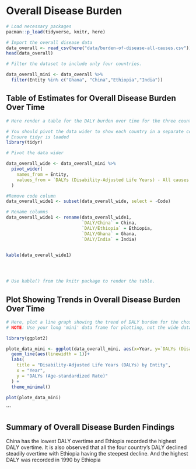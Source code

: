 # Overall Disease Burden

```r
# Load necessary packages
pacman::p_load(tidyverse, knitr, here)

# Import the overall disease data
data_overall <- read_csv(here("data/burden-of-disease-all-causes.csv"))
head(data_overall)

```

```r
# Filter the dataset to include only four countries.

data_overall_mini <- data_overall %>% 
  filter(Entity %in% c("Ghana", "China","Ethiopia","India"))
```

## Table of Estimates for Overall Disease Burden Over Time

```r
# Here render a table for the DALY burden over time for the three countries. 

# You should pivot the data wider to show each country in a separate column.
# Ensure tidyr is loaded
library(tidyr)

# Pivot the data wider

data_overall_wide <- data_overall_mini %>%
  pivot_wider(
    names_from = Entity, 
    values_from = `DALYs (Disability-Adjusted Life Years) - All causes - Sex: Both - Age: Age-standardized (Rate)`
  )

#Remove code column
data_overall_wide1 <- subset(data_overall_wide, select = -Code)

# Rename columns
data_overall_wide1 <- rename(data_overall_wide1, 
                             `DALY/China` = China, 
                             `DALY/Ethiopia` = Ethiopia, 
                             `DALY/Ghana` = Ghana, 
                             `DALY/India` = India)


kable(data_overall_wide1)



  
# Use kable() from the knitr package to render the table.
```

## Plot Showing Trends in Overall Disease Burden Over Time

```r
# Here, plot a line graph showing the trend of DALY burden for the chosen countries over time. You can use ggplot2 to create this plot. Each country's line should be a different color.
# NOTE: Use your long 'mini' data frame for plotting, not the wide data used for the table. 

library(ggplot2)

plote_data_mini <- ggplot(data_overall_mini, aes(x=Year, y=`DALYs (Disability-Adjusted Life Years) - All causes - Sex: Both - Age: Age-standardized (Rate)`, colour = Entity, group=Entity))+
  geom_line(aes(linewidth = 1))+
  labs(
    title = "Disability-Adjusted Life Years (DALYs) by Entity",
    x = "Year",
    y = "DALYs (Age-standardized Rate)"
  ) +
  theme_minimal()

plot(plote_data_mini)


```
```

## Summary of Overall Disease Burden Findings

China has the lowest DALY overtime and Ethiopia recorded the highest DALY overtime. 
It is also observed that all the four country's DALY declined steadily overtime with Ethiopia having the steepest decline.
And the highest DALY was recorded in 1990 by Ethiopia
